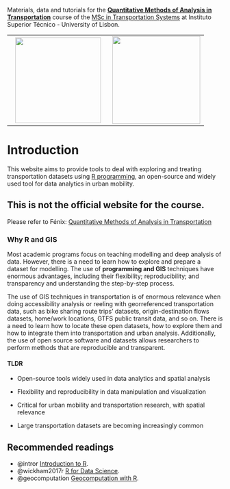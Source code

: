Materials, data and tutorials for the [**Quantitative Methods of Analysis in Transportation**](https://fenix.tecnico.ulisboa.pt/disciplinas/MQAT112/2025-2026/1-semestre) course of the [MSc in Transportation Systems](https://tecnico.ulisboa.pt/en/education/courses/masters-programmes/transportation-systems/) at Instituto Superior Técnico - University of Lisbon.

|  |  |
|:-----------------------------------:|:---------------------------------:|
| ![](images/Ist-logo-01.jpg){width="200"} | [![](images/clipboard-3174620795.png){width="205"}](https://tecnico.ulisboa.pt/en/education/courses/masters-programmes/transportation-systems/) |

# Introduction

This website aims to provide tools to deal with exploring and treating transportation datasets using [R programming](software.qmd), an open-source and widely used tool for data analytics in urban mobility.

::: {.callout-caution appearance="simple"}
## This is not the official website for the course.

Please refer to Fénix: [Quantitative Methods of Analysis in Transportation](https://fenix.tecnico.ulisboa.pt/disciplinas/MQAT112/2025-2026/1-semestre)
:::

### Why R and GIS {.unnumbered}

Most academic programs focus on teaching modelling and deep analysis of data. However, there is a need to learn how to explore and prepare a dataset for modelling. The use of **programming and GIS** techniques have enormous advantages, including their flexibility; reproducibility; and transparency and understanding the step-by-step process.

The use of GIS techniques in transportation is of enormous relevance when doing accessibility analysis or reeling with georreferenced transportation data, such as bike sharing route trips’ datasets, origin-destination flows datasets, home/work locations, GTFS public transit data, and so on. There is a need to learn how to locate these open datasets, how to explore them and how to integrate them into transportation and urban analysis. Additionally, the use of open source software and datasets allows researchers to perform methods that are reproducible and transparent.

#### TLDR {.unnumbered}

-   Open-source tools widely used in data analytics and spatial analysis

-   Flexibility and reproducibility in data manipulation and visualization

-   Critical for urban mobility and transportation research, with spatial relevance

-   Large transportation datasets are becoming increasingly common

## Recommended readings {.unnumbered}

-   @intror [Introduction to R](https://cengel.github.io/R-intro/).
-   @wickham2017r [R for Data Science](https://r4ds.hadley.nz/).
-   @geocomputation [Geocomputation with R](https://geocompr.robinlovelace.net/).
